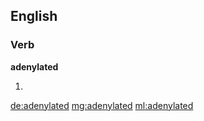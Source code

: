 ==English==

===Verb===
'''adenylated'''

# {{en-past of|adenylate}}

[[de:adenylated]]
[[mg:adenylated]]
[[ml:adenylated]]